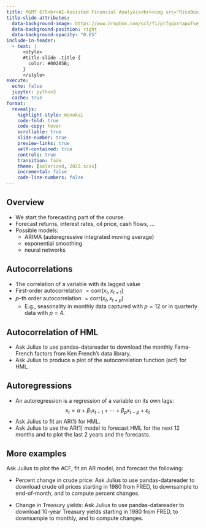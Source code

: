 ```yaml
---
title: MGMT 675<br>AI-Assisted Financial Analysis<br><img src="RiceBusiness-transparent-logo-sm.png"  height=100><br>Autoregression
title-slide-attributes:
  data-background-image: https://www.dropbox.com/scl/fi/pr7qqxrnapwfsejk09e7m/ml3.jpg?rlkey=4n75omh9zh2i736dcru9gxp6l&dl=1
  data-background-position: right
  data-background-opacity: "0.65"
include-in-header:
  - text: |
      <style>
      #title-slide .title {
        color: #00205B;
      }
      </style>
execute:
  echo: false
  jupyter: python3
  cache: true
format: 
  revealjs:
    highlight-style: monokai
    code-fold: true
    code-copy: hover
    scrollable: true
    slide-number: true
    preview-links: true
    self-contained: true
    controls: true
    transition: fade
    theme: [solarized, 2023.scss]
    incremental: false
    code-line-numbers: false
---
```


## Overview

- We start the forecasting part of the course.
- Forecast returns, interest rates, oil price, cash flows, ...
- Possible models:
  - ARIMA (autoregressive integrated moving average)
  - exponential smoothing
  - neural networks

## Autocorrelations

- The correlation of a variable with its lagged value
- First-order autocorrelation $=\text{corr}(x_t, x_{t+1})$
- $p$--th order autocorrelation $=\text{corr}(x_t, x_{t+p})$
  - E.g., seasonality in monthly data captured with $p=12$ or in quarterly data with $p=4$.

## Autocorrelation of HML

- Ask Julius to use pandas-datareader to download the monthly Fama-French factors from Ken French's data library.
- Ask Julius to produce a plot of the autocorrelation function (acf) for HML.

## Autoregressions 

- An autoregression is a regression of a variable on its own lags:
$$x_t = \alpha + \beta_1x_{t-1} + \cdots + \beta_px_{t-p} + \varepsilon_t$$
- Ask Julius to fit an AR(1) for HML.
- Ask Julius to use the AR(1) model to forecast HML for the next 12 months and to plot the last 2 years and the forecasts.

## More examples

Ask Julius to plot the ACF, fit an AR model, and forecast the following:

- Percent change in crude price: Ask Julius to use pandas-datareader to download crude oil prices starting in 1980 from FRED, to downsample to end-of-month, and to compute percent changes.

- Change in Treasury yields: Ask Julius to use pandas-datareader to download 10-year Treasury yields starting in 1980 from FRED, to downsample to monthly, and to compute changes.